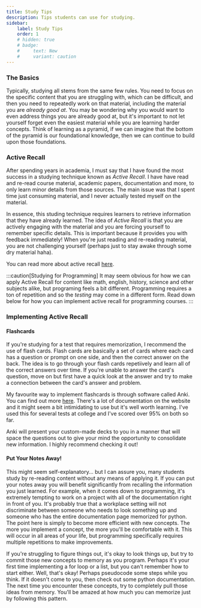 ```yaml
---
title: Study Tips
description: Tips students can use for studying.
sidebar:
    label: Study Tips
    order: 1
    # hidden: true
    # badge:
    #     text: New
    #     variant: caution
---
```


### The Basics 

Typically, studying all stems from the same few rules. You need to focus on the specific content that
you are struggling with, which can be difficult, and then you need to repeatedly work on that material,
including the material you are *already good at*.
You may be wondering why you would want to even address things you are already good 
at, but it's important to not let yourself forget even the easiest material while you are learning harder
concepts. Think of learning as a pyramid, if we can imagine that the bottom of the pyramid is our foundational
knowledge, then we can continue to build upon those foundations.

### Active Recall

After spending years in academia, I must say that I have found the most success in a studying technique
known as *Active Recall*. I have have read and re-read course material, academic papers, documentation
and more, to only learn minor details from those sources. The main issue was that I spent time just
consuming material, and I never actually tested myself on the material. 

In essence, this studing technique requires learners to retrieve information
that they have already learned. The idea of *Active Recall* is that you are actively engaging with 
the material and you are forcing yourself to remember specific details. This is important because 
it provides you with feedback immediately! When you're just reading and re-reading material, you are 
not challenging yourself (perhaps just to stay awake through some dry material haha). 

You can read more about active recall [here](https://www.osmosis.org/blog/2022/02/21/active-recall-the-most-effective-highyield-learning-technique).

:::caution[Studying for Programming]
It may seem obvious for how we can apply Active Recall for content like math, english, history, science 
and other subjects alike, but programing feels a bit different. Programming requires a ton of repetition 
and so the *testing* may come in a different form. Read down below for how you can implement active recall
for programming courses.
:::

### Implementing Active Recall
#### Flashcards

If you're studying for a test that requires memorization, I recommend the use of flash cards.
Flash cards are basically a set of cards where each card has a question or prompt on one side, and 
then the correct answer on the back. The idea is to go through your flash cards repetiively and 
learn all of the correct answers over time. If you're unable to answer the card's question, move on
but first have a quick look at the answer and try to make a connection between the card's answer
and problem.

My favourite way to implement flashcards is through software called Anki. 
You can find out more [here](https://apps.ankiweb.net/). There's a lot of documentation on the website
and it might seem a bit intimidating to use but it's well worth learning. I've used this for 
several tests at college and I've scored over 95% on both so far. 

Anki will present your custom-made decks to you in a manner that will space the questions out to 
give your mind the opportunity to consolidate new information. I highly recommend checking it out!

#### Put Your Notes Away!

This might seem self-explanatory... but I can assure you, many students study by re-reading content
without any means of applying it. If you can put your notes away you will benefit significantly from 
recalling the information you just learned. For example, when it comes down to programming, it's extremely
tempting to work on a project with all of the documentation right in front of you. It's probably true that a 
workplace setting will not discriminate between someone who needs to look something up and someone who has
the entire documentation page memorized for python. The point here is simply to become more efficient with
new concepts. The more you implement a concept, the more you'll be comfortable with it. This will occur
in all areas of your life, but programming specifically requires multiple repetitions to make improvements. 

If you're struggling to figure things out, it's okay to look things up, but try to commit those new concepts
to memory as you program. Perhaps it's your first time implementing a for loop or a list, but you can't remember
how to start either. Well, that's okay! Perhaps pseudocode some steps while you think. If it doesn't come to
you, then check out some python documentation. The next time you encounter these concepts, try to completely 
pull those ideas from memory. You'll be amazed at how much you can memorize just by following this pattern.